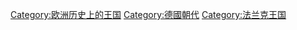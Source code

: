 [[Category:欧洲历史上的王国|Category:欧洲历史上的王国]]
[[Category:德國朝代|Category:德國朝代]]
[[Category:法兰克王国|Category:法兰克王国]]
